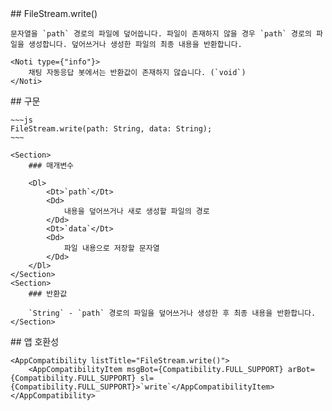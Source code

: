 
<Section>
    ## FileStream.write()

    문자열을 `path` 경로의 파일에 덮어씁니다. 파일이 존재하지 않을 경우 `path` 경로의 파일을 생성합니다. 덮어쓰거나 생성한 파일의 최종 내용을 반환합니다.

    <Noti type={"info"}>
        채팅 자동응답 봇에서는 반환값이 존재하지 않습니다. (`void`)
    </Noti>
</Section>
<Section>
    ## 구문

    ~~~js
    FileStream.write(path: String, data: String);
    ~~~

    <Section>
        ### 매개변수

        <Dl>
            <Dt>`path`</Dt>
            <Dd>
                내용을 덮어쓰거나 새로 생성할 파일의 경로
            </Dd>
            <Dt>`data`</Dt>
            <Dd>
                파일 내용으로 저장할 문자열
            </Dd>
        </Dl>
    </Section>
    <Section>
        ### 반환값

        `String` - `path` 경로의 파일을 덮어쓰거나 생성한 후 최종 내용을 반환합니다.
    </Section>
</Section>
<Section>
    ## 앱 호환성

    <AppCompatibility listTitle="FileStream.write()">
        <AppCompatibilityItem msgBot={Compatibility.FULL_SUPPORT} arBot={Compatibility.FULL_SUPPORT} sl={Compatibility.FULL_SUPPORT}>`write`</AppCompatibilityItem>
    </AppCompatibility>
</Section>